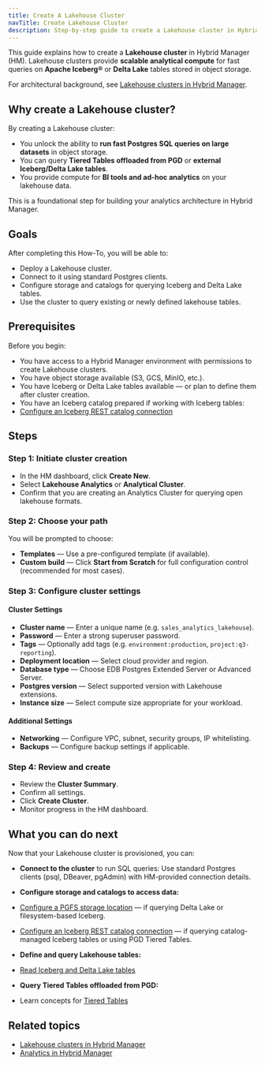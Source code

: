 ```yaml
---
title: Create A Lakehouse Cluster
navTitle: Create Lakehouse Cluster
description: Step-by-step guide to create a Lakehouse cluster in Hybrid Manager for fast analytics on object storage.
---
```




This guide explains how to create a **Lakehouse cluster** in Hybrid Manager (HM).
Lakehouse clusters provide **scalable analytical compute** for fast queries on **Apache Iceberg®** or **Delta Lake** tables stored in object storage.

For architectural background, see [Lakehouse clusters in Hybrid Manager](/edb-postgres-ai/1.3/hybrid-manager/analytics/lakehouse.mdx).

## Why create a Lakehouse cluster?

By creating a Lakehouse cluster:

- You unlock the ability to **run fast Postgres SQL queries on large datasets** in object storage.
- You can query **Tiered Tables offloaded from PGD** or **external Iceberg/Delta Lake tables**.
- You provide compute for **BI tools and ad-hoc analytics** on your lakehouse data.

This is a foundational step for building your analytics architecture in Hybrid Manager.

## Goals

After completing this How-To, you will be able to:

- Deploy a Lakehouse cluster.
- Connect to it using standard Postgres clients.
- Configure storage and catalogs for querying Iceberg and Delta Lake tables.
- Use the cluster to query existing or newly defined lakehouse tables.

## Prerequisites

Before you begin:

- You have access to a Hybrid Manager environment with permissions to create Lakehouse clusters.
- You have object storage available (S3, GCS, MinIO, etc.).
- You have Iceberg or Delta Lake tables available — or plan to define them after cluster creation.
- You have an Iceberg catalog prepared if working with Iceberg tables:
- [Configure an Iceberg REST catalog connection](/edb-postgres-ai/1.3/analytics/how-to-iceberg-reads-writes-with-catalog)

## Steps

### Step 1: Initiate cluster creation

- In the HM dashboard, click **Create New**.
- Select **Lakehouse Analytics** or **Analytical Cluster**.
- Confirm that you are creating an Analytics Cluster for querying open lakehouse formats.

### Step 2: Choose your path

You will be prompted to choose:

- **Templates** — Use a pre-configured template (if available).
- **Custom build** — Click **Start from Scratch** for full configuration control (recommended for most cases).

### Step 3: Configure cluster settings

#### Cluster Settings

- **Cluster name** — Enter a unique name (e.g. `sales_analytics_lakehouse`).
- **Password** — Enter a strong superuser password.
- **Tags** — Optionally add tags (e.g. `environment:production`, `project:q3-reporting`).
- **Deployment location** — Select cloud provider and region.
- **Database type** — Choose EDB Postgres Extended Server or Advanced Server.
- **Postgres version** — Select supported version with Lakehouse extensions.
- **Instance size** — Select compute size appropriate for your workload.

#### Additional Settings

- **Networking** — Configure VPC, subnet, security groups, IP whitelisting.
- **Backups** — Configure backup settings if applicable.

### Step 4: Review and create

- Review the **Cluster Summary**.
- Confirm all settings.
- Click **Create Cluster**.
- Monitor progress in the HM dashboard.

## What you can do next

Now that your Lakehouse cluster is provisioned, you can:

- **Connect to the cluster** to run SQL queries:
Use standard Postgres clients (psql, DBeaver, pgAdmin) with HM-provided connection details.

- **Configure storage and catalogs to access data:**
- [Configure a PGFS storage location](/edb-postgres-ai/1.3/ai-factory/pipeline/pgfs/) — if querying Delta Lake or filesystem-based Iceberg.
- [Configure an Iceberg REST catalog connection](/edb-postgres-ai/1.3/analytics/how-to-iceberg-reads-writes-with-catalog) — if querying catalog-managed Iceberg tables or using PGD Tiered Tables.

- **Define and query Lakehouse tables:**
- [Read Iceberg and Delta Lake tables](/edb-postgres-ai/1.3/analytics/how-to-lakehouse-read-with-without-catalog)

- **Query Tiered Tables offloaded from PGD:**
- Learn concepts for [Tiered Tables](/edb-postgres-ai/1.3/analytics/tiered_tables)

## Related topics

- [Lakehouse clusters in Hybrid Manager](/edb-postgres-ai/1.3/hybrid-manager/analytics/lakehouse.mdx)
- [Analytics in Hybrid Manager](/edb-postgres-ai/1.3/hybrid-manager/analytics/)
